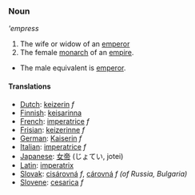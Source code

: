 === Noun ===
'''empress''

#The wife or widow of an [[emperor]]
#The female [[monarch]] of an [[empire]].
*The male equivalent is [[emperor]].

====Translations====
*[[Dutch]]: [[keizerin]] ''f''
*[[Finnish]]: [[keisarinna]]
*[[French]]: [[imperatrice]] ''f''
*[[Frisian]]: [[keizerinne]] ''f''
*[[German]]: [[Kaiserin]] ''f''
*[[Italian]]: [[imperatrice]] ''f''
*[[Japanese]]: [[女帝]] (じょてい, jotei)
*[[Latin]]: [[imperatrix]]
*[[Slovak]]: [[cisárovná]] ''f'', [[cárovná]] ''f (of Russia, Bulgaria)''
*[[Slovene]]: [[cesarica]] ''f''